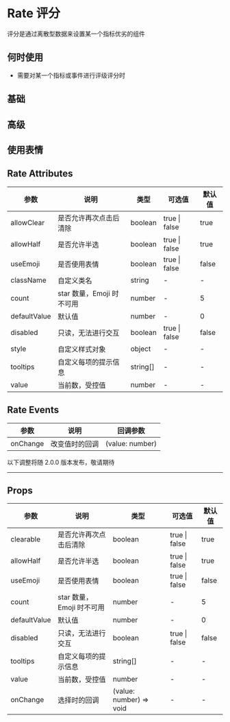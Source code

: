 # Rate 评分

评分是通过离散型数据来设置某一个指标优劣的组件

## 何时使用

- 需要对某一个指标或事件进行评级评分时

## 基础


<DemoBase />

## 高级


<DemoAdvanced />

## 使用表情


<DemoFace />

## Rate Attributes

| 参数         | 说明                      | 类型     | 可选值        | 默认值 |
| ------------ | ------------------------- | -------- | ------------- | ------ |
| allowClear   | 是否允许再次点击后清除    | boolean  | true \| false | true   |
| allowHalf    | 是否允许半选              | boolean  | true \| false | true   |
| useEmoji     | 是否使用表情              | boolean  | true \| false | false  |
| className    | 自定义类名                | string   | -             | -      |
| count        | star 数量，Emoji 时不可用 | number   | -             | 5      |
| defaultValue | 默认值                    | number   | -             | 0      |
| disabled     | 只读，无法进行交互        | boolean  | true \| false | false  |
| style        | 自定义样式对象            | object   | -             | -      |
| tooltips     | 自定义每项的提示信息      | string[] | -             | -      |
| value        | 当前数，受控值            | number   | -             | -      |

## Rate Events

| 参数     | 说明           | 回调参数        |
| -------- | -------------- | --------------- |
| onChange | 改变值时的回调 | (value: number) |

<div style={{ position: 'relative' }}>
  <span
    style={{
      position: 'absolute',
      background: '#fff',
      left: '50%',
      transform: 'translate(-50%, -50%)',
      fontSize: '14px',
      padding: 8,
      color: '#999'
    }}
  >
    以下调整将随 2.0.0 版本发布，敬请期待
  </span>
  <hr style={{ marginTop: 50, marginBottom: 20, border: '0.5px dashed #c8c8c8' }} />
</div>

## Props

| 参数         | 说明                      | 类型                    | 可选值        | 默认值 |
| ------------ | ------------------------- | ----------------------- | ------------- | ------ |
| clearable    | 是否允许再次点击后清除    | boolean                 | true \| false | true   |
| allowHalf    | 是否允许半选              | boolean                 | true \| false | true   |
| useEmoji     | 是否使用表情              | boolean                 | true \| false | false  |
| count        | star 数量，Emoji 时不可用 | number                  | -             | 5      |
| defaultValue | 默认值                    | number                  | -             | 0      |
| disabled     | 只读，无法进行交互        | boolean                 | true \| false | false  |
| tooltips     | 自定义每项的提示信息      | string[]                | -             | -      |
| value        | 当前数，受控值            | number                  | -             | -      |
| onChange     | 选择时的回调              | (value: number) => void | -             | -      |
